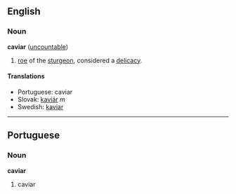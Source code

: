 ==English==
===Noun===
'''caviar''' ([[uncountable]])

# [[roe]] of the [[sturgeon]], considered a [[delicacy]].

====Translations====
*Portuguese: caviar
*Slovak: [[kaviár]] ''m''
*Swedish: [[kaviar]]

----

==Portuguese==
===Noun===
'''caviar'''

# caviar